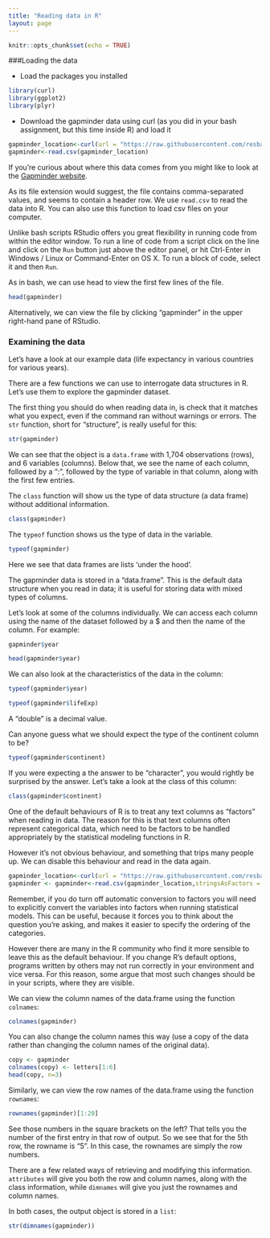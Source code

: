 ```yaml
---
title: "Reading data in R"
layout: page
---
```


```r
knitr::opts_chunk$set(echo = TRUE)
```

###Loading the data

* Load the packages you installed
```r
library(curl)
library(ggplot2)
library(plyr)
```

* Download the gapminder data using curl (as you did in your bash assignment, but this time inside R) and load it
```r
gapminder_location<-curl(url = "https://raw.githubusercontent.com/resbaz/r-novice-gapminder-files/master/data/gapminder-FiveYearData.csv")
gapminder<-read.csv(gapminder_location)
```

If you're curious about where this data comes from you might like to
look at the [Gapminder website](http://www.gapminder.org/data/documentation/).

As its file extension would suggest, the file contains comma-separated
values, and seems to contain a header row. We use `read.csv` to read the data into R. You can also use this function to load csv files on your computer.

Unlike bash scripts RStudio offers you great flexibility in running code from within the editor
window. To run a line of code from a script click on the line and click on the `Run` button just above the editor panel, or hit Ctrl-Enter in Windows / Linux or Command-Enter on OS X. To run a block of code, select it and then `Run`.


As in bash, we can use head to view the first few lines of the file.

```r
head(gapminder)
```

Alternatively, we can view the file by clicking "gapminder" in the upper right-hand pane of RStudio.

### Examining the data

Let's have a look at our example
data (life expectancy in various countries for various years).

There are a few functions we can use to interrogate data structures in R. Let's use them to explore the gapminder dataset.

The first thing you should do when reading data in, is check that it matches what
you expect, even if the command ran without warnings or errors. The `str` function, short for "structure", is really useful for this:


```r
str(gapminder)
```

We can see that the object is a `data.frame` with 1,704 observations (rows),
and 6 variables (columns). Below that, we see the name of each column, followed
by a ":", followed by the type of variable in that column, along with the first
few entries.

The `class` function will show us the type of data structure (a data frame) without additional information.

```r
class(gapminder)
```

The `typeof` function shows us the type of data in the variable.

```r
typeof(gapminder)
```

Here we see that data frames are lists 'under the hood'.

The gapminder data is stored in a "data.frame". This is the default
data structure when you read in data; it is useful
for storing data with mixed types of columns.

Let's look at some of the columns individually. We can access each column using the name of the dataset followed by a $ and then the name of the column. For example:

```r
gapminder$year
```

```r
head(gapminder$year)
```

We can also look at the characteristics of the data in the column:

```r
typeof(gapminder$year)
```

```r
typeof(gapminder$lifeExp)
```

A "double" is a decimal value.

Can anyone guess what we should expect the type of the continent column to be?


```r
typeof(gapminder$continent)
```

If you were expecting a the answer to be "character", you would rightly be
surprised by the answer. Let's take a look at the class of this column:


```r
class(gapminder$continent)
```

One of the default behaviours of R is to treat any text columns as "factors"
when reading in data. The reason for this is that text columns often represent
categorical data, which need to be factors to be handled appropriately by
the statistical modeling functions in R.

However it's not obvious behaviour, and something that trips many people up. We can
disable this behaviour and read in the data again.


```r
gapminder_location<-curl(url = "https://raw.githubusercontent.com/resbaz/r-novice-gapminder-files/master/data/gapminder-FiveYearData.csv")
gapminder <- gapminder<-read.csv(gapminder_location,stringsAsFactors = FALSE)
```

Remember, if you do turn off automatic conversion to factors you will need to
explicitly convert the variables into factors when
running statistical models.
This can be useful, because it forces you to think about the
question you're asking, and makes it easier to specify the ordering of the categories.

However there are many in the R community who find it more sensible to
leave this as the default behaviour. If you change R's default options,
programs written by others may not run correctly in your environment
and vice versa. For this reason, some argue that most such changes
should be in your scripts, where they are visible.

We can view the column names
of the data.frame using the function `colnames`:


```r
colnames(gapminder)  
```

You can also change the column names this way (use a copy of the data rather than changing the column names of the original data).

```r
copy <- gapminder
colnames(copy) <- letters[1:6]
head(copy, n=3)
```


Similarly, we can view the row names
of the data.frame using the function `rownames`:


```r
rownames(gapminder)[1:20]
```

See those numbers in the square brackets on the left? That tells you
the number of the first entry in that row of output. So we see that
for the 5th row, the rowname is "5". In this case, the rownames are
simply the row numbers.


There are a few related ways of retrieving and modifying this information.
`attributes` will give you both the row and column names, along with the
class information, while `dimnames` will give you just the rownames and
column names.

In both cases, the output object is stored in a `list`:


```r
str(dimnames(gapminder))
```
